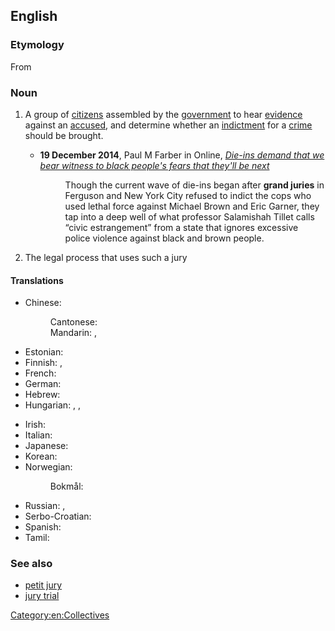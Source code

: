 ==English==
{{wikipedia}}

===Etymology===
From {{etyl|xno|en}}

===Noun===
{{en-noun}}

# {{lb|en|legal}} A group of [[citizen]]s assembled by the [[government]] to hear [[evidence]] against an [[accused]], and determine whether an [[indictment]] for a [[crime]] should be brought.
#* '''19 December 2014''', Paul M Farber in {{w|The Guardian}} Online, ''[http://www.theguardian.com/commentisfree/2014/dec/19/die-ins-demand-that-we-bear-witness-to-black-peoples-fears-that-theyll-be-next Die-ins demand that we bear witness to black people's fears that they'll be next]''
#*: Though the current wave of die-ins began after '''grand juries''' in Ferguson and New York City refused to indict the cops who used lethal force against Michael Brown and Eric Garner, they tap into a deep well of what professor Salamishah Tillet calls “civic estrangement” from a state that ignores excessive police violence against black and brown people.
# {{lb|en|legal}} The legal process that uses such a jury

====Translations====
{{trans-top}}
* Chinese:
*: Cantonese: {{t|yue|大陪審團|tr=daai6 pui4 sam2 tyun4|sc=Hani}}
*: Mandarin: {{t+|cmn|大陪審團|tr=dà péishěntuán|sc=Hani}}, {{t+|cmn|大陪審團|tr=péishěntuán|sc=Hani}}
* Estonian: {{t|et|vandemeeste kogu}}
* Finnish: {{t+|fi|valamiehistö}}, {{t|fi|suuri valamiehistö}}
* French: {{t+|fr|grand jury|m}}
* German: {{t|de|Grand Jury|f}}
* Hebrew: {{t|he|חָבֵר מושבעים גָּדוֹל|m}}
* Hungarian: {{t|hu|vádesküdtszék}}, {{t|hu|nagy esküdtszék}}, {{t|hu|vádemelő esküdtszék}}
{{trans-mid}}
* Irish: {{t|ga|ard-ghiúiré|m}}
* Italian: {{t|it|grand jury|m}}
* Japanese: {{t|ja|大陪審|tr=だいばいしん, daibaishin|sc=Jpan}}
* Korean: {{t|ko|대배심|sc=Kore}}
* Norwegian:
*: Bokmål: {{t|nb|storjury|m}}
* Russian: {{t|ru|большо́е жюри́|n}}, {{t|ru|больша́я колле́гия прися́жных|f}}
* Serbo-Croatian: {{t|sh|вѐлика по̏рота|f|tr=vèlika pȍrota|sc=Cyrl}}
* Spanish: {{t|es|gran jurado|m}}
* Tamil: {{t-check|ta|சட்டத் துறை|sc=Taml}}
{{trans-bottom}}

===See also===
* [[petit jury]]
* [[jury trial]]

[[Category:en:Collectives]]